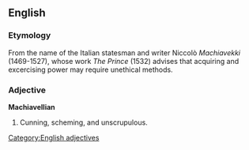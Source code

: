 ==English==

===Etymology===
From the name of the Italian statesman and writer Niccolò ''Machiavekki'' (1469-1527), whose work ''The Prince'' (1532) advises that acquiring and excercising power may require unethical methods.

===Adjective===
'''Machiavellian'''
# Cunning, scheming, and unscrupulous.

[[Category:English adjectives]]